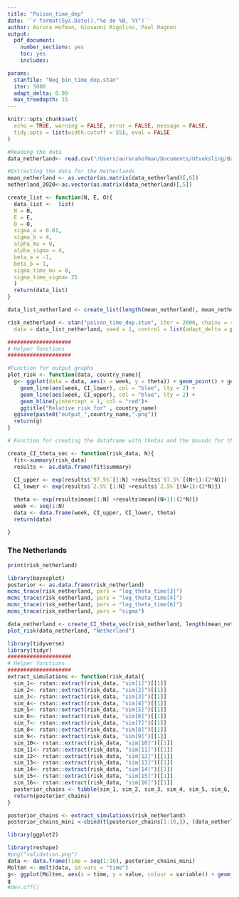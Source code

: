 ```yaml
---
title: "Poison_time_dep"
date: '`r format(Sys.Date(),"%e de %B, %Y")`'
author: Aurora Hofman, Giovanni Rigolino, Paul Rognon
output:
  pdf_document:
    number_sections: yes
    toc: yes
    includes:  

params:
  stanfile: "Neg_bin_time_dep.stan"
  iter: 5000
  adapt_delta: 0.99
  max_treedepth: 15
---
```



```r
knitr::opts_chunk$set(
  echo = TRUE, warning = FALSE, error = FALSE, message = FALSE,
  tidy.opts = list(width.cutoff = 55), eval = FALSE
)
```

```r
#Reading the data
data_netherland<- read.csv("/Users/aurorahofman/Documents/Utveksling/Baysiana/UPC-Final-Project-Bayesian-Analysis/Excess_death/data/Death_week_2_17_netherland.csv", sep = ";")
```


```r
#Extracting the data for the Netherlands
mean_netherland <- as.vector(as.matrix(data_netherland)[,6])
netherland_2020<-as.vector(as.matrix(data_netherland)[,5])
```



```r
create_list <- function(N, E, O){
  data_list <-  list(
  N = N, 
  E = E,
  O = O,
  sigma_a = 0.01,
  sigma_b = 4,
  alpha_mu = 0,
  alpha_sigma = 4,
  beta_a = -1, 
  beta_b = 1,
  sigma_time_mu = 0,
  sigma_time_sigma= 25
  )
  return(data_list)
}
```

```r
data_list_netherland <- create_list(length(mean_netherland), mean_netherland, netherland_2020)

```

```r
risk_netherland <- stan("poison_time_dep.stan", iter = 2000, chains = 4,
  data = data_list_netherland, seed = 1, control = list(adapt_delta = params$adapt_delta, max_treedepth = params$max_treedepth))
```



```r
####################
# Helper functions
####################

#Function for output graphs
plot_risk <- function(data, country_name){
  g<- ggplot(data = data, aes(x = week, y = theta)) + geom_point() + geom_line(lty = 2) +
    geom_line(aes(week, CI_lower), col = "blue", lty = 2) +
    geom_line(aes(week, CI_upper), col = "blue", lty = 2) + 
    geom_hline(yintercept = 1, col = "red")+
    ggtitle("Relative risk for" , country_name)
  ggsave(paste0("output_",country_name,".png"))
  return(g)
}

# Function for creating the dataframe with thetas and the bounds for the credible interval. 

create_CI_theta_vec <- function(risk_data, N){
  fit<-summary(risk_data)
  results <- as.data.frame(fit$summary)
  
  CI_upper <- exp(results$`97.5%`[1:N] +results$`97.5%`[(N+1):(2*N)])
  CI_lower <- exp(results$`2.5%`[1:N] +results$`2.5%`[(N+1):(2*N)])

  theta <- exp(results$mean[1:N] +results$mean[(N+1):(2*N)])
  week <- seq(1:N)
  data <- data.frame(week, CI_upper, CI_lower, theta)
  return(data)

}
```

### The Netherlands

<!-- not sure if we need this in the report -->
```r
print(risk_netherland)
```

<!-- can this be used for validation?  -->
```r
library(bayesplot)
posterior <- as.data.frame(risk_netherland)
mcmc_trace(risk_netherland, pars = "log_theta_time[3]")
mcmc_trace(risk_netherland, pars = "log_theta_time[4]")
mcmc_trace(risk_netherland, pars = "log_theta_time[6]") 
mcmc_trace(risk_netherland, pars = "sigma") 

```

```r
data_netherland <- create_CI_theta_vec(risk_netherland, length(mean_netherland))
plot_risk(data_netherland, "Netherland")
```
```r
library(tidyverse)
library(tidyr)
####################
# Helper functions
####################
extract_simulations <- function(risk_data){
  sim_1<- rstan::extract(risk_data, "sim[1]")[[1]]
  sim_2<- rstan::extract(risk_data, "sim[2]")[[1]]
  sim_3<- rstan::extract(risk_data, "sim[3]")[[1]]
  sim_4<- rstan::extract(risk_data, "sim[4]")[[1]]
  sim_5<- rstan::extract(risk_data, "sim[5]")[[1]]
  sim_6<- rstan::extract(risk_data, "sim[6]")[[1]]
  sim_7<- rstan::extract(risk_data, "sim[7]")[[1]]
  sim_8<- rstan::extract(risk_data, "sim[8]")[[1]]
  sim_9<- rstan::extract(risk_data, "sim[9]")[[1]]
  sim_10<- rstan::extract(risk_data, "sim[10]")[[1]]
  sim_11<- rstan::extract(risk_data, "sim[11]")[[1]]
  sim_12<- rstan::extract(risk_data, "sim[12]")[[1]]
  sim_13<- rstan::extract(risk_data, "sim[13]")[[1]]
  sim_14<- rstan::extract(risk_data, "sim[14]")[[1]]
  sim_15<- rstan::extract(risk_data, "sim[15]")[[1]]
  sim_16<- rstan::extract(risk_data, "sim[16]")[[1]]
  posterior_chains <- tibble(sim_1, sim_2, sim_3, sim_4, sim_5, sim_6, sim_7, sim_8, sim_9, sim_10, sim_11, sim_12, sim_13, sim_14, sim_15, sim_16)
  return(posterior_chains)
}

posterior_chains <- extract_simulations(risk_netherland)
posterior_chains_mini <-cbind(t(posterior_chains[1:10,]), (data_netherland[,5]))
```

```r
library(ggplot2)

library(reshape)
#png("validation.png")
data <- data.frame(time = seq(1:16), posterior_chains_mini)
Molten <- melt(data, id.vars = "time")
g<- ggplot(Molten, aes(x = time, y = value, colour = variable)) + geom_line()
g
#dev.off()
```

